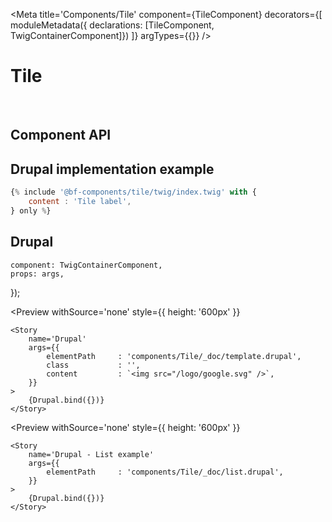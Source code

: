 


<Meta 
    title='Components/Tile' 
    component={TileComponent}
    decorators={[
        moduleMetadata({ declarations: [TileComponent, TwigContainerComponent]})
    ]}
    argTypes={{}}
/>


# Tile

<br/>



## Component API

<Props of={TileComponent} />



## Drupal implementation example

```jsx
{% include '@bf-components/tile/twig/index.twig' with {
    content : 'Tile label',
} only %}
```



## Drupal

    component: TwigContainerComponent,
    props: args,
});

<Preview
    withSource='none'
    style={{ height: '600px' }}
>
    <Story 
        name='Drupal'
        args={{ 
            elementPath     : 'components/Tile/_doc/template.drupal',
            class           : '',
            content         : `<img src="/logo/google.svg" />`,
        }}
    >
        {Drupal.bind({})}
    </Story>
</Preview>


<Preview
    withSource='none'
    style={{ height: '600px' }}
>
    <Story 
        name='Drupal - List example'
        args={{ 
            elementPath     : 'components/Tile/_doc/list.drupal',
        }}
    >
        {Drupal.bind({})}
    </Story>
</Preview>